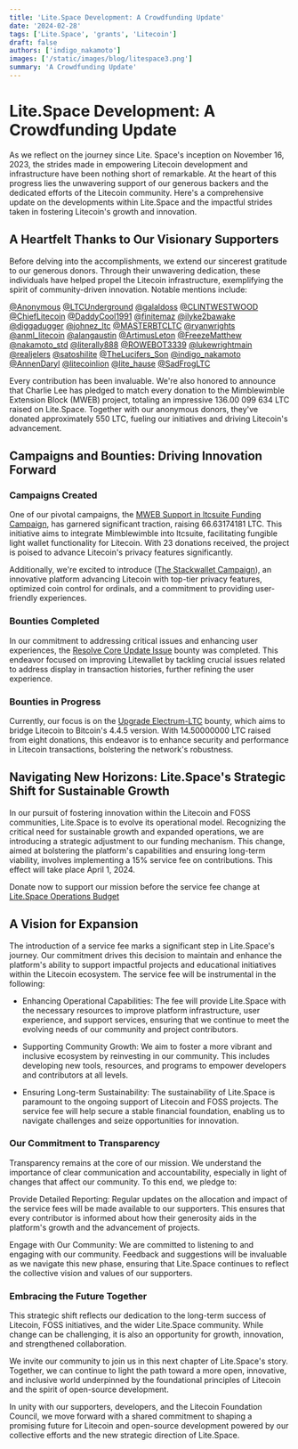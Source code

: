 ```yaml
---
title: 'Lite.Space Development: A Crowdfunding Update'
date: '2024-02-28'
tags: ['Lite.Space', 'grants', 'Litecoin']
draft: false
authors: ['indigo_nakamoto']
images: ['/static/images/blog/litespace3.png']
summary: 'A Crowdfunding Update'
---
```


# Lite.Space Development: A Crowdfunding Update

As we reflect on the journey since Lite. Space's inception on November 16, 2023, the strides made in empowering Litecoin development and infrastructure have been nothing short of remarkable. At the heart of this progress lies the unwavering support of our generous backers and the dedicated efforts of the Litecoin community. Here's a comprehensive update on the developments within Lite.Space and the impactful strides taken in fostering Litecoin's growth and innovation.

## A Heartfelt Thanks to Our Visionary Supporters

Before delving into the accomplishments, we extend our sincerest gratitude to our generous donors. Through their unwavering dedication, these individuals have helped propel the Litecoin infrastructure, exemplifying the spirit of community-driven innovation. Notable mentions include:

[@Anonymous](https://www.x.com/anonymous)
[@LTCUnderground](https://www.x.com/LTCUnderground)
[@galaldoss](https://www.x.com/galaldoss)
[@CLINTWESTWOOD](https://www.x.com/CLINTWESTWOOD)
[@ChiefLitecoin](https://www.x.com/ChiefLitecoin)
[@DaddyCool1991](https://www.x.com/DaddyCool1991)
[@finitemaz](https://www.x.com/finitemaz)
[@ilyke2bawake](https://www.x.com/ilyke2bawake)
[@diggadugger](https://www.x.com/diggadugger)
[@johnez_ltc](https://www.x.com/johnez_ltc)
[@MASTERBTCLTC](https://www.x.com/MASTERBTCLTC)
[@ryanwrights](https://www.x.com/ryanwrights)
[@anml_litecoin](https://www.x.com/anml_litecoin)
[@alangaustin](https://www.x.com/alangaustin)
[@ArtimusLeton](https://www.x.com/ArtimusLeton)
[@FreezeMatthew](https://www.x.com/FreezeMatthew)
[@nakamoto_std](https://www.x.com/nakamoto_std)
[@literally888](https://www.x.com/literally888)
[@ROWEBOT3339](https://www.x.com/ROWEBOT3339)
[@lukewrightmain](https://www.x.com/lukewrightmain)
[@realjelers](https://www.x.com/realjelers)
[@satoshilite](https://www.x.com/satoshilite)
[@TheLucifers_Son](https://www.x.com/TheLucifers_Son)
[@indigo_nakamoto](https://www.x.com/indigo_nakamoto)
[@AnnenDaryl](https://www.x.com/AnnenDaryl)
[@litecoinlion](https://www.x.com/litecoinlion)
[@lite_hause](https://www.x.com/lite_hause)
[@SadFrogLTC](https://www.x.com/SadFrogLTC)

Every contribution has been invaluable. We're also honored to announce that Charlie Lee has pledged to match every donation to the Mimblewimble Extension Block (MWEB) project, totaling an impressive 136.00 099 634 LTC raised on Lite.Space. Together with our anonymous donors, they've donated approximately 550 LTC, fueling our initiatives and driving Litecoin's advancement.

## Campaigns and Bounties: Driving Innovation Forward

### Campaigns Created

One of our pivotal campaigns, the [MWEB Support in ltcsuite Funding Campaign,](https://www.lite.space/missions/mweb_support_ltcsuite_funding_campaign) has garnered significant traction, raising 66.63174181 LTC. This initiative aims to integrate Mimblewimble into ltcsuite, facilitating fungible light wallet functionality for Litecoin. With 23 donations received, the project is poised to advance Litecoin's privacy features significantly.

Additionally, we're excited to introduce ([The Stackwallet Campaign](https://www.lite.space/missions/stackwallet)), an innovative platform advancing Litecoin with top-tier privacy features, optimized coin control for ordinals, and a commitment to providing user-friendly experiences.

### Bounties Completed

In our commitment to addressing critical issues and enhancing user experiences, the [Resolve Core Update Issue](https://www.lite.space/missions/litewallet_bounty1) bounty was completed. This endeavor focused on improving Litewallet by tackling crucial issues related to address display in transaction histories, further refining the user experience.

### Bounties in Progress

Currently, our focus is on the [Upgrade Electrum-LTC](https://www.lite.space/missions/electrum_bounty1) bounty, which aims to bridge Litecoin to Bitcoin's 4.4.5 version. With 14.50000000 LTC raised from eight donations, this endeavor is to enhance security and performance in Litecoin transactions, bolstering the network's robustness.

## Navigating New Horizons: Lite.Space's Strategic Shift for Sustainable Growth

In our pursuit of fostering innovation within the Litecoin and FOSS communities, Lite.Space is to evolve its operational model. Recognizing the critical need for sustainable growth and expanded operations, we are introducing a strategic adjustment to our funding mechanism. This change, aimed at bolstering the platform's capabilities and ensuring long-term viability, involves implementing a 15% service fee on contributions. This effect will take place April 1, 2024.

Donate now to support our mission before the service fee change at [Lite.Space Operations Budget](https://www.lite.space/missions/operations_budget)

## A Vision for Expansion

The introduction of a service fee marks a significant step in Lite.Space's journey. Our commitment drives this decision to maintain and enhance the platform's ability to support impactful projects and educational initiatives within the Litecoin ecosystem. The service fee will be instrumental in the following:

- Enhancing Operational Capabilities: The fee will provide Lite.Space with the necessary resources to improve platform infrastructure, user experience, and support services, ensuring that we continue to meet the evolving needs of our community and project contributors.

- Supporting Community Growth: We aim to foster a more vibrant and inclusive ecosystem by reinvesting in our community. This includes developing new tools, resources, and programs to empower developers and contributors at all levels.

- Ensuring Long-term Sustainability: The sustainability of Lite.Space is paramount to the ongoing support of Litecoin and FOSS projects. The service fee will help secure a stable financial foundation, enabling us to navigate challenges and seize opportunities for innovation.

### Our Commitment to Transparency

Transparency remains at the core of our mission. We understand the importance of clear communication and accountability, especially in light of changes that affect our community. To this end, we pledge to:

Provide Detailed Reporting: Regular updates on the allocation and impact of the service fees will be made available to our supporters. This ensures that every contributor is informed about how their generosity aids in the platform's growth and the advancement of projects.

Engage with Our Community: We are committed to listening to and engaging with our community. Feedback and suggestions will be invaluable as we navigate this new phase, ensuring that Lite.Space continues to reflect the collective vision and values of our supporters.

### Embracing the Future Together

This strategic shift reflects our dedication to the long-term success of Litecoin, FOSS initiatives, and the wider Lite.Space community. While change can be challenging, it is also an opportunity for growth, innovation, and strengthened collaboration.

We invite our community to join us in this next chapter of Lite.Space's story. Together, we can continue to light the path toward a more open, innovative, and inclusive world underpinned by the foundational principles of Litecoin and the spirit of open-source development.

In unity with our supporters, developers, and the Litecoin Foundation Council, we move forward with a shared commitment to shaping a promising future for Litecoin and open-source development powered by our collective efforts and the new strategic direction of Lite.Space.
